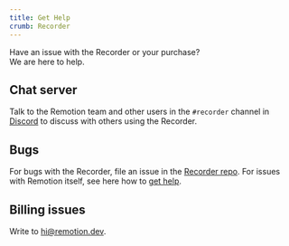 ```yaml
---
title: Get Help
crumb: Recorder
---
```


Have an issue with the Recorder or your purchase?  
We are here to help.

## Chat server

Talk to the Remotion team and other users in the `#recorder` channel in [Discord](https://remotion.dev/discord) to discuss with others using the Recorder.

## Bugs

For bugs with the Recorder, file an issue in the [Recorder repo](https://github.com/remotion-dev/recorder/issues).
For issues with Remotion itself, see here how to [get help](/docs/get-help).

## Billing issues

Write to hi@remotion.dev.
